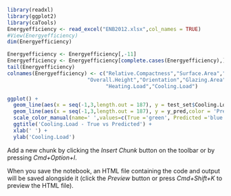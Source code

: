 
```r
library(readxl)
library(ggplot2)
library(caTools)
Energyefficiency <- read_excel("ENB2012.xlsx",col_names = TRUE)
#View(Energyefficiency)
dim(Energyefficiency)
```

```r
Energyefficiency <- Energyefficiency[,-11]
Energyefficiency <- Energyefficiency[complete.cases(Energyefficiency),]
tail(Energyefficiency)
colnames(Energyefficiency) <- c("Relative.Compactness","Surface.Area","Wall.Area","Roof.Area",
                          "Overall.Height","Orientation","Glazing.Area","Glazing.Area.Distribution",
                                "Heating.Load","Cooling.Load") 
```
```r
ggplot() +
  geom_line(aes(x = seq(-1,3,length.out = 187), y = test_set$Cooling.Load, color = 'True')) +
  geom_line(aes(x = seq(-1,3,length.out = 187), y = y_pred,color = 'Predicted'))+
  scale_color_manual(name=' ',values=c(True ='green', Predicted ='blue'))+
  ggtitle('Cooling.Load - True vs Predicted') +
  xlab(' ') +
  ylab('Cooling.Load')
```

Add a new chunk by clicking the *Insert Chunk* button on the toolbar or by pressing *Cmd+Option+I*.

When you save the notebook, an HTML file containing the code and output will be saved alongside it (click the *Preview* button or press *Cmd+Shift+K* to preview the HTML file).
